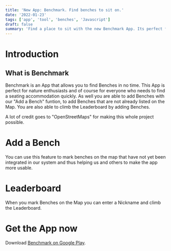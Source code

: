 ```yaml
---
title: 'New App: Benchmark. Find benches to sit on.'
date: '2022-01-23'
tags: ['app', 'tool', 'benches', 'Javascript']
draft: false
summary: 'Find a place to sit with the new Benchmark App. Its perfect for nature enthusiasts.'
---
```


# Introduction

## What is Benchmark

Benchmark is an App that allows you to find Benches in no time. This App is perfect for nature enthusiasts and of course for everyone who needs to find a seating accommodation quickly. As well you are able to add Benches with our "Add a Bench" funtion, to add Benches that are not already listed on the Map. You are also able to climb the Leaderboard by adding Benches.

A lot of credit goes to "OpenStreetMaps" for making this whole project possible.

# Add a Bench

You can use this feature to mark benches on the map that have not yet been integrated in our system and thus helping us and others to make the app more usable.

# Leaderboard

When you mark Benches on the Map you can enter a Nickname and climb the Leaderboard.

# Get the App now

Download [Benchmark on Google Play](https://play.google.com/store/apps/details?id=com.naturestudios.benchmark).

